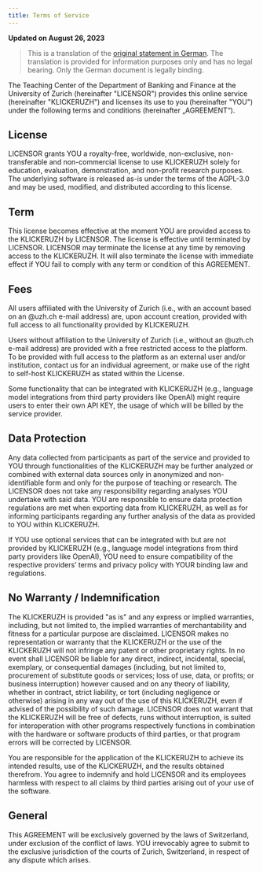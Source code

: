 ```yaml
---
title: Terms of Service
---
```


**Updated on August 26, 2023**

> This is a translation of the [original statement in German](/next/nutzungsbedingungen). The translation is provided for information purposes only and has no legal bearing. Only the German document is legally binding.

The Teaching Center of the Department of Banking and Finance at the University of Zurich (hereinafter "LICENSOR") provides this online service (hereinafter "KLICKERUZH") and licenses its use to you (hereinafter "YOU") under the following terms and conditions (hereinafter „AGREEMENT“).

## License

LICENSOR grants YOU a royalty-free, worldwide, non-exclusive, non-transferable and non-commercial license to use KLICKERUZH solely for education, evaluation, demonstration, and non-profit research purposes. The underlying software is released as-is under the terms of the AGPL-3.0 and may be used, modified, and distributed according to this license.

## Term

This license becomes effective at the moment YOU are provided access to the KLICKERUZH by LICENSOR. The license is effective until terminated by LICENSOR. LICENSOR may terminate the license at any time by removing access to the KLICKERUZH. It will also terminate the license with immediate effect if YOU fail to comply with any term or condition of this AGREEMENT.

## Fees

All users affiliated with the University of Zurich (i.e., with an account based on an @uzh.ch e-mail address) are, upon account creation, provided with full access to all functionality provided by KLICKERUZH.

Users without affiliation to the University of Zurich (i.e., without an @uzh.ch e-mail address) are provided with a free restricted access to the platform. To be provided with full access to the platform as an external user and/or institution, contact us for an individual agreement, or make use of the right to self-host KLICKERUZH as stated within the License.

Some functionality that can be integrated with KLICKERUZH (e.g., language model integrations from third party providers like OpenAI) might require users to enter their own API KEY, the usage of which will be billed by the service provider.

## Data Protection

Any data collected from participants as part of the service and provided to YOU through functionalities of the KLICKERUZH may be further analyzed or combined with external data sources only in anonymized and non-identifiable form and only for the purpose of teaching or research. The LICENSOR does not take any responsibility regarding analyses YOU undertake with said data. YOU are responsible to ensure data protection regulations are met when exporting data from KLICKERUZH, as well as for informing participants regarding any further analysis of the data as provided to YOU within KLICKERUZH.

If YOU use optional services that can be integrated with but are not provided by KLICKERUZH (e.g., language model integrations from third party providers like OpenAI), YOU need to ensure compatibility of the respective providers’ terms and privacy policy with YOUR binding law and regulations.

## No Warranty / Indemnification

The KLICKERUZH is provided "as is" and any express or implied warranties, including, but not limited to, the implied warranties of merchantability and fitness for a particular purpose are disclaimed. LICENSOR makes no representation or warranty that the KLICKERUZH or the use of the KLICKERUZH will not infringe any patent or other proprietary rights. In no event shall LICENSOR be liable for any direct, indirect, incidental, special, exemplary, or consequential damages (including, but not limited to, procurement of substitute goods or services; loss of use, data, or profits; or business interruption) however caused and on any theory of liability, whether in contract, strict liability, or tort (including negligence or otherwise) arising in any way out of the use of this KLICKERUZH, even if advised of the possibility of such damage. LICENSOR does not warrant that the KLICKERUZH will be free of defects, runs without interruption, is suited for interoperation with other programs respectively functions in combination with the hardware or software products of third parties, or that program errors will be corrected by LICENSOR.

You are responsible for the application of the KLICKERUZH to achieve its intended results, use of the KLICKERUZH, and the results obtained therefrom. You agree to indemnify and hold LICENSOR and its employees harmless with respect to all claims by third parties arising out of your use of the software.

## General

This AGREEMENT will be exclusively governed by the laws of Switzerland, under exclusion of the conflict of laws. YOU irrevocably agree to submit to the exclusive jurisdiction of the courts of Zurich, Switzerland, in respect of any dispute which arises.
